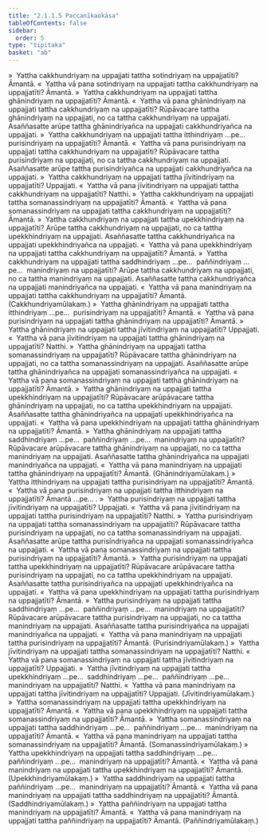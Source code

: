 ```yaml
---
title: "2.1.1.5 Paccanīkaokāsa"
tableOfContents: false
sidebar:
  order: 5
type: "tipitaka"
basket: "ab"
---
```



<DynamicBreadcrumb />

<Division number="222">

<Paragraph number="1905">
»  Yattha cakkhundriyaṃ na uppajjati tattha sotindriyaṃ na uppajjatīti? Āmantā.
</Paragraph>

<Paragraph number="1906">
«  Yattha vā pana sotindriyaṃ na uppajjati tattha cakkhundriyaṃ na uppajjatīti? Āmantā.
</Paragraph>

<Paragraph number="1907">
»  Yattha cakkhundriyaṃ na uppajjati tattha ghānindriyaṃ na uppajjatīti? Āmantā.
</Paragraph>

<Paragraph number="1908">
«  Yattha vā pana ghānindriyaṃ na uppajjati tattha cakkhundriyaṃ na uppajjatīti?
</Paragraph>

<Paragraph number="1909">
Rūpāvacare tattha ghānindriyaṃ na uppajjati, no ca tattha cakkhundriyaṃ na uppajjati. Asaññasatte arūpe tattha ghānindriyañca na uppajjati cakkhundriyañca na uppajjati.
</Paragraph>

<Paragraph number="1910">
»  Yattha cakkhundriyaṃ na uppajjati tattha itthindriyaṃ …pe…  purisindriyaṃ na uppajjatīti? Āmantā.
</Paragraph>

<Paragraph number="1911">
«  Yattha vā pana purisindriyaṃ na uppajjati tattha cakkhundriyaṃ na uppajjatīti?
</Paragraph>

<Paragraph number="1912">
Rūpāvacare tattha purisindriyaṃ na uppajjati, no ca tattha cakkhundriyaṃ na uppajjati. Asaññasatte arūpe tattha purisindriyañca na uppajjati cakkhundriyañca na uppajjati.
</Paragraph>

<Paragraph number="1913">
»  Yattha cakkhundriyaṃ na uppajjati tattha jīvitindriyaṃ na uppajjatīti? Uppajjati.
</Paragraph>

<Paragraph number="1914">
«  Yattha vā pana jīvitindriyaṃ na uppajjati tattha cakkhundriyaṃ na uppajjatīti? Natthi.
</Paragraph>

<Paragraph number="1915">
»  Yattha cakkhundriyaṃ na uppajjati tattha somanassindriyaṃ na uppajjatīti? Āmantā.
</Paragraph>

<Paragraph number="1916">
«  Yattha vā pana somanassindriyaṃ na uppajjati tattha cakkhundriyaṃ na uppajjatīti? Āmantā.
</Paragraph>

<Paragraph number="1917">
»  Yattha cakkhundriyaṃ na uppajjati tattha upekkhindriyaṃ na uppajjatīti?
</Paragraph>

<Paragraph number="1918">
Arūpe tattha cakkhundriyaṃ na uppajjati, no ca tattha upekkhindriyaṃ na uppajjati. Asaññasatte tattha cakkhundriyañca na uppajjati upekkhindriyañca na uppajjati.
</Paragraph>

<Paragraph number="1919">
«  Yattha vā pana upekkhindriyaṃ na uppajjati tattha cakkhundriyaṃ na uppajjatīti? Āmantā.
</Paragraph>

<Paragraph number="1920">
»  Yattha cakkhundriyaṃ na uppajjati tattha saddhindriyaṃ …pe…  paññindriyaṃ …pe…  manindriyaṃ na uppajjatīti?
</Paragraph>

<Paragraph number="1921">
Arūpe tattha cakkhundriyaṃ na uppajjati, no ca tattha manindriyaṃ na uppajjati. Asaññasatte tattha cakkhundriyañca na uppajjati manindriyañca na uppajjati.
</Paragraph>

<Paragraph number="1922">
«  Yattha vā pana manindriyaṃ na uppajjati tattha cakkhundriyaṃ na uppajjatīti? Āmantā. (Cakkhundriyamūlakaṃ.)
</Paragraph>

</Division>
<Division number="223">

<Paragraph number="1923">
»  Yattha ghānindriyaṃ na uppajjati tattha itthindriyaṃ …pe…  purisindriyaṃ na uppajjatīti? Āmantā.
</Paragraph>

<Paragraph number="1924">
«  Yattha vā pana purisindriyaṃ na uppajjati tattha ghānindriyaṃ na uppajjatīti? Āmantā.
</Paragraph>

<Paragraph number="1925">
»  Yattha ghānindriyaṃ na uppajjati tattha jīvitindriyaṃ na uppajjatīti? Uppajjati.
</Paragraph>

<Paragraph number="1926">
«  Yattha vā pana jīvitindriyaṃ na uppajjati tattha ghānindriyaṃ na uppajjatīti? Natthi.
</Paragraph>

<Paragraph number="1927">
»  Yattha ghānindriyaṃ na uppajjati tattha somanassindriyaṃ na uppajjatīti?
</Paragraph>

<Paragraph number="1928">
Rūpāvacare tattha ghānindriyaṃ na uppajjati, no ca tattha somanassindriyaṃ na uppajjati. Asaññasatte arūpe tattha ghānindriyañca na uppajjati somanassindriyañca na uppajjati.
</Paragraph>

<Paragraph number="1929">
«  Yattha vā pana somanassindriyaṃ na uppajjati tattha ghānindriyaṃ na uppajjatīti? Āmantā.
</Paragraph>

<Paragraph number="1930">
»  Yattha ghānindriyaṃ na uppajjati tattha upekkhindriyaṃ na uppajjatīti?
</Paragraph>

<Paragraph number="1931">
Rūpāvacare arūpāvacare tattha ghānindriyaṃ na uppajjati, no ca tattha upekkhindriyaṃ na uppajjati. Asaññasatte tattha ghānindriyañca na uppajjati upekkhindriyañca na uppajjati.
</Paragraph>

<Paragraph number="1932">
«  Yattha vā pana upekkhindriyaṃ na uppajjati tattha ghānindriyaṃ na uppajjatīti? Āmantā.
</Paragraph>

<Paragraph number="1933">
»  Yattha ghānindriyaṃ na uppajjati tattha saddhindriyaṃ …pe…  paññindriyaṃ …pe…  manindriyaṃ na uppajjatīti?
</Paragraph>

<Paragraph number="1934">
Rūpāvacare arūpāvacare tattha ghānindriyaṃ na uppajjati, no ca tattha manindriyaṃ na uppajjati. Asaññasatte tattha ghānindriyañca na uppajjati manindriyañca na uppajjati.
</Paragraph>

<Paragraph number="1935">
«  Yattha vā pana manindriyaṃ na uppajjati tattha ghānindriyaṃ na uppajjatīti? Āmantā. (Ghānindriyamūlakaṃ.)
</Paragraph>

</Division>
<Division number="224">

<Paragraph number="1936">
»  Yattha itthindriyaṃ na uppajjati tattha purisindriyaṃ na uppajjatīti? Āmantā.
</Paragraph>

<Paragraph number="1937">
«  Yattha vā pana purisindriyaṃ na uppajjati tattha itthindriyaṃ na uppajjatīti? Āmantā …pe… .
</Paragraph>

</Division>
<Division number="225">

<Paragraph number="1938">
»  Yattha purisindriyaṃ na uppajjati tattha jīvitindriyaṃ na uppajjatīti? Uppajjati.
</Paragraph>

<Paragraph number="1939">
«  Yattha vā pana jīvitindriyaṃ na uppajjati tattha purisindriyaṃ na uppajjatīti? Natthi.
</Paragraph>

<Paragraph number="1940">
»  Yattha purisindriyaṃ na uppajjati tattha somanassindriyaṃ na uppajjatīti?
</Paragraph>

<Paragraph number="1941">
Rūpāvacare tattha purisindriyaṃ na uppajjati, no ca tattha somanassindriyaṃ na uppajjati. Asaññasatte arūpe tattha purisindriyañca na uppajjati somanassindriyañca na uppajjati.
</Paragraph>

<Paragraph number="1942">
«  Yattha vā pana somanassindriyaṃ na uppajjati tattha purisindriyaṃ na uppajjatīti? Āmantā.
</Paragraph>

<Paragraph number="1943">
»  Yattha purisindriyaṃ na uppajjati tattha upekkhindriyaṃ na uppajjatīti?
</Paragraph>

<Paragraph number="1944">
Rūpāvacare arūpāvacare tattha purisindriyaṃ na uppajjati, no ca tattha upekkhindriyaṃ na uppajjati. Asaññasatte tattha purisindriyañca na uppajjati upekkhindriyañca na uppajjati.
</Paragraph>

<Paragraph number="1945">
«  Yattha vā pana upekkhindriyaṃ na uppajjati tattha purisindriyaṃ na uppajjatīti? Āmantā.
</Paragraph>

<Paragraph number="1946">
»  Yattha purisindriyaṃ na uppajjati tattha saddhindriyaṃ …pe…  paññindriyaṃ …pe…  manindriyaṃ na uppajjatīti?
</Paragraph>

<Paragraph number="1947">
Rūpāvacare arūpāvacare tattha purisindriyaṃ na uppajjati, no ca tattha manindriyaṃ na uppajjati. Asaññasatte tattha purisindriyañca na uppajjati manindriyañca na uppajjati.
</Paragraph>

<Paragraph number="1948">
«  Yattha vā pana manindriyaṃ na uppajjati tattha purisindriyaṃ na uppajjatīti? Āmantā. (Purisindriyamūlakaṃ.)
</Paragraph>

</Division>
<Division number="226">

<Paragraph number="1949">
»  Yattha jīvitindriyaṃ na uppajjati tattha somanassindriyaṃ na uppajjatīti? Natthi.
</Paragraph>

<Paragraph number="1950">
«  Yattha vā pana somanassindriyaṃ na uppajjati tattha jīvitindriyaṃ na uppajjatīti? Uppajjati.
</Paragraph>

<Paragraph number="1951">
»  Yattha jīvitindriyaṃ na uppajjati tattha upekkhindriyaṃ …pe…  saddhindriyaṃ …pe…  paññindriyaṃ …pe…  manindriyaṃ na uppajjatīti? Natthi.
</Paragraph>

<Paragraph number="1952">
«  Yattha vā pana manindriyaṃ na uppajjati tattha jīvitindriyaṃ na uppajjatīti? Uppajjati. (Jīvitindriyamūlakaṃ.)
</Paragraph>

</Division>
<Division number="227">

<Paragraph number="1953">
»  Yattha somanassindriyaṃ na uppajjati tattha upekkhindriyaṃ na uppajjatīti? Āmantā.
</Paragraph>

<Paragraph number="1954">
«  Yattha vā pana upekkhindriyaṃ na uppajjati tattha somanassindriyaṃ na uppajjatīti? Āmantā.
</Paragraph>

<Paragraph number="1955">
»  Yattha somanassindriyaṃ na uppajjati tattha saddhindriyaṃ …pe…  paññindriyaṃ …pe…  manindriyaṃ na uppajjatīti? Āmantā.
</Paragraph>

<Paragraph number="1956">
«  Yattha vā pana manindriyaṃ na uppajjati tattha somanassindriyaṃ na uppajjatīti? Āmantā. (Somanassindriyamūlakaṃ.)
</Paragraph>

</Division>
<Division number="228">

<Paragraph number="1957">
»  Yattha upekkhindriyaṃ na uppajjati tattha saddhindriyaṃ …pe…  paññindriyaṃ …pe…  manindriyaṃ na uppajjatīti? Āmantā.
</Paragraph>

<Paragraph number="1958">
«  Yattha vā pana manindriyaṃ na uppajjati tattha upekkhindriyaṃ na uppajjatīti? Āmantā. (Upekkhindriyamūlakaṃ.)
</Paragraph>

</Division>
<Division number="229">

<Paragraph number="1959">
»  Yattha saddhindriyaṃ na uppajjati tattha paññindriyaṃ …pe…  manindriyaṃ na uppajjatīti? Āmantā.
</Paragraph>

<Paragraph number="1960">
«  Yattha vā pana manindriyaṃ na uppajjati tattha saddhindriyaṃ na uppajjatīti? Āmantā. (Saddhindriyamūlakaṃ.)
</Paragraph>

</Division>
<Division number="230">

<Paragraph number="1961">
»  Yattha paññindriyaṃ na uppajjati tattha manindriyaṃ na uppajjatīti? Āmantā.
</Paragraph>

<Paragraph number="1962">
«  Yattha vā pana manindriyaṃ na uppajjati tattha paññindriyaṃ na uppajjatīti? Āmantā. (Paññindriyamūlakaṃ.)
</Paragraph>
</Division>